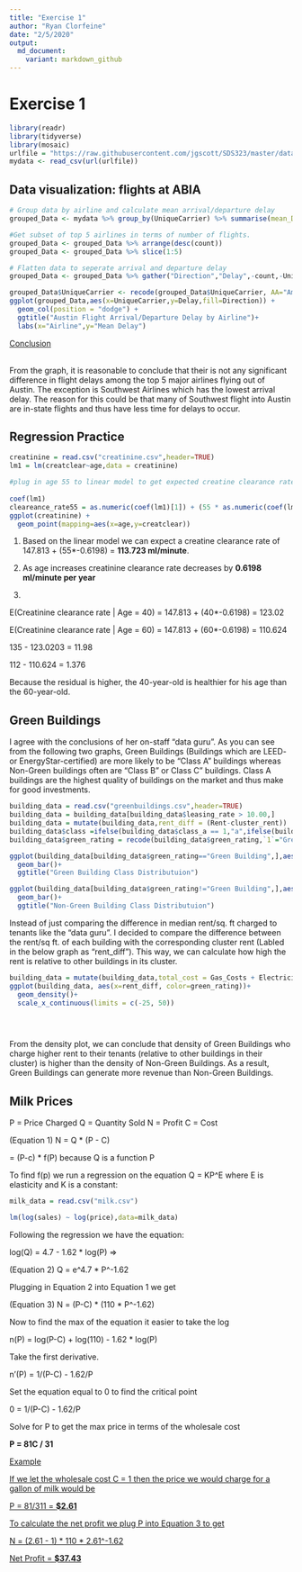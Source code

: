 ```yaml
---
title: "Exercise 1"
author: "Ryan Clorfeine"
date: "2/5/2020"
output: 
  md_document:
    variant: markdown_github
---
```


# Exercise 1
```r
library(readr)
library(tidyverse)
library(mosaic)
urlfile = "https://raw.githubusercontent.com/jgscott/SDS323/master/data/ABIA.csv"
mydata <- read_csv(url(urlfile))
```

## Data visualization: flights at ABIA
```r
# Group data by airline and calculate mean arrival/departure delay
grouped_Data <- mydata %>% group_by(UniqueCarrier) %>% summarise(mean_DepDelay=mean(DepDelay,na.rm=TRUE),mean_ArrDelay=mean(ArrDelay,na.rm=TRUE), count=n())

#Get subset of top 5 airlines in terms of number of flights.
grouped_Data <- grouped_Data %>% arrange(desc(count))
grouped_Data <- grouped_Data %>% slice(1:5)

# Flatten data to seperate arrival and departure delay
grouped_Data <- grouped_Data %>% gather("Direction","Delay",-count,-UniqueCarrier)

grouped_Data$UniqueCarrier <- recode(grouped_Data$UniqueCarrier, AA="American", WN="Southwest",B6="JetBlue", YV="Mesa", CO="Continental")
ggplot(grouped_Data,aes(x=UniqueCarrier,y=Delay,fill=Direction)) +
  geom_col(position = "dodge") +
  ggtitle("Austin Flight Arrival/Departure Delay by Airline")+
  labs(x="Airline",y="Mean Delay")

```

<ins>Conclusion</ins>
<br>
From the graph, it is reasonable to conclude that their is not any significant difference in flight delays among the top 5 major airlines flying out of Austin. The exception is Southwest Airlines which has the lowest arrival delay. The reason for this could be that many of Southwest flight into Austin are in-state flights and thus have less time for delays to occur.

## Regression Practice

```r
creatinine = read.csv("creatinine.csv",header=TRUE)
lm1 = lm(creatclear~age,data = creatinine)

#plug in age 55 to linear model to get expected creatine clearance rate
 
coef(lm1)
cleareance_rate55 = as.numeric(coef(lm1)[1]) + (55 * as.numeric(coef(lm1)[2]))
ggplot(creatinine) +
  geom_point(mapping=aes(x=age,y=creatclear))

```
  
1. Based on the linear model we can expect a creatine clearance rate of  
147.813 + (55*-0.6198) = **113.723 ml/minute**.

2.  As age increases creatinine clearance rate decreases by **0.6198 ml/minute per year**

3. 

E(Creatinine clearance rate | Age = 40) = 147.813 + (40*-0.6198) = 123.02

E(Creatinine clearance rate | Age = 60) = 147.813 + (60*-0.6198) = 110.624

135 - 123.0203 = 11.98

112 - 110.624 = 1.376

Because the residual is higher, the 40-year-old is healthier for his age than the 60-year-old.

## Green Buildings

I agree with the conclusions of her on-staff "data guru". As you can see from the following two graphs, Green Buildings (Buildings which are LEED- or EnergyStar-certified) are more likely to be "Class A" buildings whereas Non-Green buildings often are "Class B" or Class C" buildings. Class A buildings are the highest quality of buildings on the market and thus make for good investments.

```r
building_data = read.csv("greenbuildings.csv",header=TRUE)
building_data = building_data[building_data$leasing_rate > 10.00,]
building_data = mutate(building_data,rent_diff = (Rent-cluster_rent))
building_data$class =ifelse(building_data$class_a == 1,"a",ifelse(building_data$class_b == 1,"b","c"))
building_data$green_rating = recode(building_data$green_rating,`1`="Green Building", `0`="Non-Green Building")

ggplot(building_data[building_data$green_rating=="Green Building",],aes(x=class))+
  geom_bar()+
  ggtitle("Green Building Class Distributuion")

ggplot(building_data[building_data$green_rating!="Green Building",],aes(x=class))+
  geom_bar()+
  ggtitle("Non-Green Building Class Distributuion")
```

Instead of just comparing the difference in median rent/sq. ft charged to tenants like the "data guru". I decided to compare the difference between the rent/sq ft. of each building with the corresponding cluster rent (Labled in the below graph as "rent_diff"). This way, we can calculate how high the rent is relative to other buildings in its cluster.

```r
building_data = mutate(building_data,total_cost = Gas_Costs + Electricity_Costs)
ggplot(building_data, aes(x=rent_diff, color=green_rating))+
  geom_density()+
  scale_x_continuous(limits = c(-25, 50))


  
```

From the density plot, we can conclude that density of Green Buildings who charge higher rent to their tenants (relative to other buildings in their cluster) is higher than the density of Non-Green Buildings. As a result, Green Buildings can generate more revenue than Non-Green Buildings.

## Milk Prices

P = Price Charged
Q = Quantity Sold
N = Profit
C = Cost

(Equation 1) N = Q * (P - C)

  = (P-c) * f(P) because Q is a function P 
  
To find f(p) we run a regression on the equation Q = KP^E where E is elasticity and K is a constant:
```r
milk_data = read.csv("milk.csv")

lm(log(sales) ~ log(price),data=milk_data)
```

Following the regression we have the equation:

log(Q) = 4.7 - 1.62 * log(P) =>

(Equation 2) Q = e^4.7 * P^-1.62

Plugging in Equation 2 into Equation 1 we get

 (Equation 3) N = (P-C) * (110 * P^-1.62)

Now to find the max of the equation it easier to take the log 

n(P) = log(P-C) + log(110) - 1.62 * log(P)

Take the first derivative.

n'(P) = 1/(P-C) - 1.62/P

Set the equation equal to 0 to find the critical point

0 =  1/(P-C) - 1.62/P

Solve for P to get the max price in terms of the wholesale cost

**P = 81C / 31 **

<ins>Example<ins/>

If we let the wholesale cost C = 1 then the price we would charge for a gallon of milk would be

P = 81/311 = **$2.61**

To calculate the net profit we plug P into Equation 3 to get

N = (2.61 - 1) * 110 * 2.61^-1.62

Net Profit = **$37.43**




